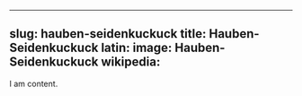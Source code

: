 
---
slug: hauben-seidenkuckuck
title: Hauben-Seidenkuckuck
latin:
image: Hauben-Seidenkuckuck
wikipedia: 
---

I am content.
